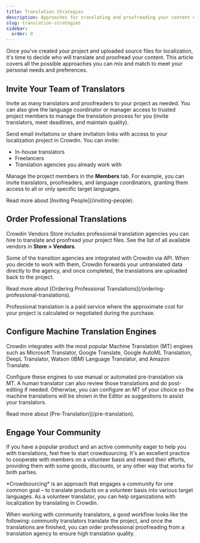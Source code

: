 ```yaml
---
title: Translation Strategies
description: Approaches for translating and proofreading your content effectively
slug: translation-strategies
sidebar:
  order: 0
---
```



Once you've created your project and uploaded source files for localization, it's time to decide who will translate and proofread your content. This article covers all the possible approaches you can mix and match to meet your personal needs and preferences.

## Invite Your Team of Translators

Invite as many translators and proofreaders to your project as needed. You can also give the language coordinator or manager access to trusted project members to manage the translation process for you (invite translators, meet deadlines, and maintain quality).

Send email invitations or share invitation links with access to your localization project in Crowdin. You can invite:

* In-house translators
* Freelancers
* Translation agencies you already work with

Manage the project members in the **Members** tab. For example, you can invite translators, proofreaders, and language coordinators, granting them access to all or only specific target languages.

<ReadMore>
  Read more about [Inviting People](/inviting-people).
</ReadMore>

## Order Professional Translations

Crowdin Vendors Store includes professional translation agencies you can hire to translate and proofread your project files. See the list of all available vendors in **Store > Vendors**.

Some of the transition agencies are integrated with Crowdin via API. When you decide to work with them, Crowdin forwards your untranslated data directly to the agency, and once completed, the translations are uploaded back to the project.

<ReadMore>
  Read more about [Ordering Professional Translations](/ordering-professional-translations).
</ReadMore>

<CardGrid>
  <LinkCard
    title="Crowdin Language Services"
    description="Crowdin Language Services is a solution that allows you to order professional translations and proofreading services in a few clicks."
    href="/crowdin-language-services"
  />
  <LinkCard
    title="BLEND Integration"
    description="Integrate your Crowdin projects with the BLEND agency and allow BLEND translators to work with translation files in Crowdin Editor."
    href="/blend-integration"
  />
</CardGrid>

Professional translation is a paid service where the approximate cost for your project is calculated or negotiated during the purchase.

## Configure Machine Translation Engines

Crowdin integrates with the most popular Machine Translation (MT) engines such as Microsoft Translator, Google Translate, Google AutoML Translation, DeepL Translator, Watson (IBM) Language Translator, and Amazon Translate.

Configure these engines to use manual or automated pre-translation via MT. A human translator can also review those translations and do post-editing if needed. Otherwise, you can configure an MT of your choice so the machine translations will be shown in the Editor as suggestions to assist your translators.

<ReadMore>
  Read more about [Pre-Translation](/pre-translation).
</ReadMore>

## Engage Your Community

If you have a popular product and an active community eager to help you with translations, feel free to start crowdsourcing. It's an excellent practice to cooperate with members on a volunteer basis and reward their efforts, providing them with some goods, discounts, or any other way that works for both parties.

<Aside type="tip">
  *Crowdsourcing* is an approach that engages a community for one common goal &ndash; to translate products on a volunteer basis into various target languages. As a volunteer translator, you can help organizations with localization by translating in Crowdin.
</Aside>

When working with community translators, a good workflow looks like the following: community translators translate the project, and once the translations are finished, you can order professional proofreading from a translation agency to ensure high translation quality.
